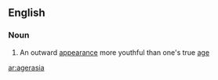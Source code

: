 ==English==

===Noun===
{{en-noun|-}}

# An outward [[appearance]] more youthful than one's true [[age]]

[[ar:agerasia]]